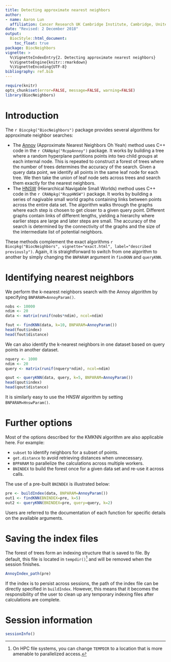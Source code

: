 ```yaml
---
title: Detecting approximate nearest neighbors 
author: 
- name: Aaron Lun
  affiliation: Cancer Research UK Cambridge Institute, Cambridge, United Kingdom
date: "Revised: 2 December 2018"
output:
  BiocStyle::html_document:
    toc_float: true
package: BiocNeighbors 
vignette: >
  %\VignetteIndexEntry{2. Detecting approximate nearest neighbors}
  %\VignetteEngine{knitr::rmarkdown}
  %\VignetteEncoding{UTF-8}    
bibliography: ref.bib  
---
```


```r
require(knitr)
opts_chunk$set(error=FALSE, message=FALSE, warning=FALSE)
library(BiocNeighbors)
```

# Introduction

The `r Biocpkg("BiocNeighbors")` package provides several algorithms for approximate neighbor searches:

- The [Annoy](https://github.com/spotify/annoy) (Approximate Nearest Neighbors Oh Yeah) method uses C++ code in the `r CRANpkg("RcppAnnoy")` package.
It works by building a tree where a random hyperplane partitions points into two child groups at each internal node.
This is repeated to construct a forest of trees where the number of trees determines the accuracy of the search.
Given a query data point, we identify all points in the same leaf node for each tree.
We then take the union of leaf node sets across trees and search them exactly for the nearest neighbors.
- The [HNSW](https://github.com/nmslib/hnswlib) (Hierarchical Navigable Small Worlds) method uses C++ code in the `r CRANpkg("RcppHNSW")` package.
It works by building a series of nagivable small world graphs containing links between points across the entire data set.
The algorithm walks through the graphs where each step is chosen to get closer to a given query point.
Different graphs contain links of different lengths, yielding a hierarchy where earlier steps are large and later steps are small.
The accuracy of the search is determined by the connectivity of the graphs and the size of the intermediate list of potential neighbors.

These methods complement the exact algorithms `r Biocpkg("BiocNeighbors", vignette="exact.html", label="described previously")`.
Again, it is straightforward to switch from one algorithm to another by simply changing the `BNPARAM` argument in `findKNN` and `queryKNN`.

# Identifying nearest neighbors

We perform the k-nearest neighbors search with the Annoy algorithm by specifying `BNPARAM=AnnoyParam()`.

```r
nobs <- 10000
ndim <- 20
data <- matrix(runif(nobs*ndim), ncol=ndim)

fout <- findKNN(data, k=10, BNPARAM=AnnoyParam())
head(fout$index)
head(fout$distance)
```

We can also identify the k-nearest neighbors in one dataset based on query points in another dataset.

```r
nquery <- 1000
ndim <- 20
query <- matrix(runif(nquery*ndim), ncol=ndim)

qout <- queryKNN(data, query, k=5, BNPARAM=AnnoyParam())
head(qout$index)
head(qout$distance)
```

It is similarly easy to use the HNSW algorithm by setting `BNPARAM=HnswParam()`.

# Further options

Most of the options described for the KMKNN algorithm are also applicable here.
For example:

- `subset` to identify neighbors for a subset of points.
- `get.distance` to avoid retrieving distances when unnecessary.
- `BPPARAM` to parallelize the calculations across multiple workers.
- `BNINDEX` to build the forest once for a given data set and re-use it across calls.

The use of a pre-built `BNINDEX` is illustrated below:

```r
pre <- buildIndex(data, BNPARAM=AnnoyParam())
out1 <- findKNN(BNINDEX=pre, k=5)
out2 <- queryKNN(BNINDEX=pre, query=query, k=2)
```

Users are referred to the documentation of each function for specific details on the available arguments.

# Saving the index files

The forest of trees form an indexing structure that is saved to file.
By default, this file is located in `tempdir()`^[On HPC file systems, you can change `TEMPDIR` to a location that is more amenable to parallelized access.] and will be removed when the session finishes.

```r
AnnoyIndex_path(pre)
```

If the index is to persist across sessions, the path of the index file can be directly specified in `buildIndex`.
However, this means that it becomes the responsibility of the user to clean up any temporary indexing files after calculations are complete.

# Session information

```r
sessionInfo()
```
